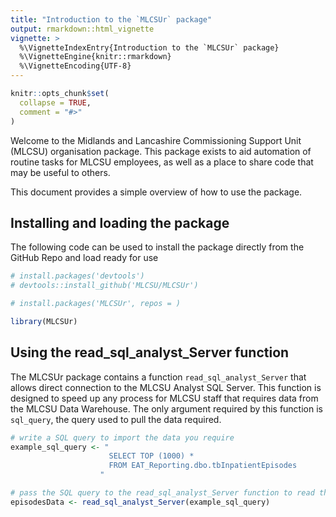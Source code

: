 ```yaml
---
title: "Introduction to the `MLCSUr` package"
output: rmarkdown::html_vignette
vignette: >
  %\VignetteIndexEntry{Introduction to the `MLCSUr` package}
  %\VignetteEngine{knitr::rmarkdown}
  %\VignetteEncoding{UTF-8}
---
```


```r
knitr::opts_chunk$set(
  collapse = TRUE,
  comment = "#>"
)
```

Welcome to the Midlands and Lancashire Commissioning Support Unit (MLCSU) organisation package.
This package exists to aid automation of routine tasks for MLCSU employees, as well as a place to share code that may be useful to others.

This document provides a simple overview of how to use the package.


## Installing and loading the package

The following code can be used to install the package directly from the GitHub Repo and load ready for use

```r
# install.packages('devtools')
# devtools::install_github('MLCSU/MLCSUr')

# install.packages('MLCSUr', repos = )

library(MLCSUr)
```


## Using the read_sql_analyst_Server function

The MLCSUr package contains a function `read_sql_analyst_Server` that allows direct connection to the MLCSU Analyst SQL Server. This function is designed to speed up any process for MLCSU staff that requires data from the MLCSU Data Warehouse. The only argument required by this function is `sql_query`, the query used to pull the data required.

```r
# write a SQL query to import the data you require
example_sql_query <- "
                      SELECT TOP (1000) *
                      FROM EAT_Reporting.dbo.tbInpatientEpisodes
                    "

# pass the SQL query to the read_sql_analyst_Server function to read the data in
episodesData <- read_sql_analyst_Server(example_sql_query)
```
